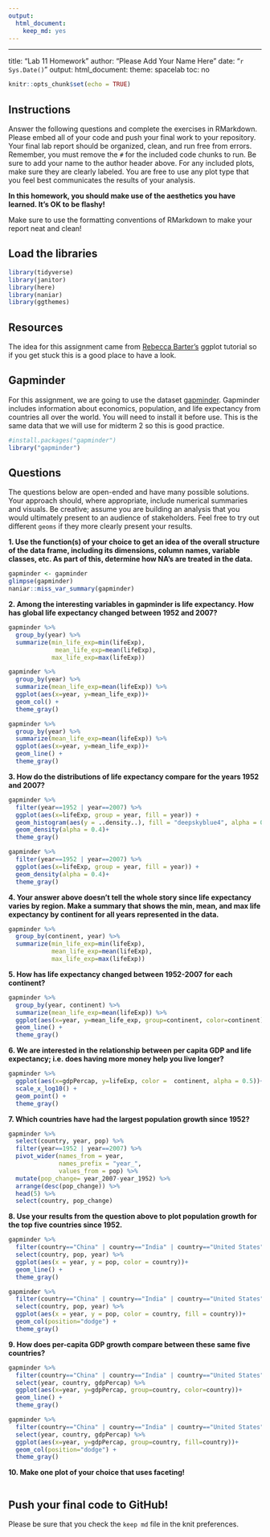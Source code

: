 ```yaml
---
output: 
  html_document: 
    keep_md: yes
---
```

---
title: "Lab 11 Homework"
author: "Please Add Your Name Here"
date: "`r Sys.Date()`"
output:
  html_document:
    theme: spacelab
    toc: no
    
    

```r
knitr::opts_chunk$set(echo = TRUE)
```

## Instructions
Answer the following questions and complete the exercises in RMarkdown. Please embed all of your code and push your final work to your repository. Your final lab report should be organized, clean, and run free from errors. Remember, you must remove the `#` for the included code chunks to run. Be sure to add your name to the author header above. For any included plots, make sure they are clearly labeled. You are free to use any plot type that you feel best communicates the results of your analysis.  

**In this homework, you should make use of the aesthetics you have learned. It's OK to be flashy!**

Make sure to use the formatting conventions of RMarkdown to make your report neat and clean!  

## Load the libraries
```r
library(tidyverse)
library(janitor)
library(here)
library(naniar)
library(ggthemes)
``` 

## Resources
The idea for this assignment came from [Rebecca Barter's](http://www.rebeccabarter.com/blog/2017-11-17-ggplot2_tutorial/) ggplot tutorial so if you get stuck this is a good place to have a look.  

## Gapminder
For this assignment, we are going to use the dataset [gapminder](https://cran.r-project.org/web/packages/gapminder/index.html). Gapminder includes information about economics, population, and life expectancy from countries all over the world. You will need to install it before use. This is the same data that we will use for midterm 2 so this is good practice.
```r
#install.packages("gapminder")
library("gapminder")
```

## Questions
The questions below are open-ended and have many possible solutions. Your approach should, where appropriate, include numerical summaries and visuals. Be creative; assume you are building an analysis that you would ultimately present to an audience of stakeholders. Feel free to try out different `geoms` if they more clearly present your results.  

**1. Use the function(s) of your choice to get an idea of the overall structure of the data frame, including its dimensions, column names, variable classes, etc. As part of this, determine how NA's are treated in the data.** 

```r
gapminder <- gapminder
glimpse(gapminder)
naniar::miss_var_summary(gapminder)
```

**2. Among the interesting variables in gapminder is life expectancy. How has global life expectancy changed between 1952 and 2007?**

```r
gapminder %>% 
  group_by(year) %>% 
  summarize(min_life_exp=min(lifeExp),
             mean_life_exp=mean(lifeExp),
            max_life_exp=max(lifeExp))
```
```r
gapminder %>% 
  group_by(year) %>% 
  summarize(mean_life_exp=mean(lifeExp)) %>% 
  ggplot(aes(x=year, y=mean_life_exp))+
  geom_col() +
  theme_gray()
```
```r
gapminder %>% 
  group_by(year) %>% 
  summarize(mean_life_exp=mean(lifeExp)) %>% 
  ggplot(aes(x=year, y=mean_life_exp))+
  geom_line() +
  theme_gray()
```


**3. How do the distributions of life expectancy compare for the years 1952 and 2007?**

```r
gapminder %>% 
  filter(year==1952 | year==2007) %>% 
  ggplot(aes(x=lifeExp, group = year, fill = year)) +
  geom_histogram(aes(y = ..density..), fill = "deepskyblue4", alpha = 0.4, color = "black")+
  geom_density(alpha = 0.4)+
  theme_gray()
```

```r
gapminder %>% 
  filter(year==1952 | year==2007) %>% 
  ggplot(aes(x=lifeExp, group = year, fill = year)) +
  geom_density(alpha = 0.4)+
  theme_gray()
```


**4. Your answer above doesn't tell the whole story since life expectancy varies by region. Make a summary that shows the min, mean, and max life expectancy by continent for all years represented in the data.**

```r
gapminder %>% 
  group_by(continent, year) %>% 
  summarize(min_life_exp=min(lifeExp),
            mean_life_exp=mean(lifeExp),
            max_life_exp=max(lifeExp))
```


**5. How has life expectancy changed between 1952-2007 for each continent?**

```r
gapminder %>% 
  group_by(year, continent) %>% 
  summarize(mean_life_exp=mean(lifeExp)) %>% 
  ggplot(aes(x=year, y=mean_life_exp, group=continent, color=continent))+
  geom_line() +
  theme_gray()
```


**6. We are interested in the relationship between per capita GDP and life expectancy; i.e. does having more money help you live longer?**

```r
gapminder %>%
  ggplot(aes(x=gdpPercap, y=lifeExp, color =  continent, alpha = 0.5))+
  scale_x_log10() +
  geom_point() +
  theme_gray()
```
**7. Which countries have had the largest population growth since 1952?**
```r
gapminder %>% 
  select(country, year, pop) %>% 
  filter(year==1952 | year==2007) %>% 
  pivot_wider(names_from = year,
              names_prefix = "year_",
              values_from = pop) %>% 
  mutate(pop_change= year_2007-year_1952) %>% 
  arrange(desc(pop_change)) %>%
  head(5) %>%
  select(country, pop_change) 
```


**8. Use your results from the question above to plot population growth for the top five countries since 1952.**

```r
gapminder %>% 
  filter(country=="China" | country=="India" | country=="United States" | country=="Indonesia" | country=="Brazil") %>% 
  select(country, pop, year) %>% 
  ggplot(aes(x = year, y = pop, color = country))+
  geom_line() +
  theme_gray()
```
```r
gapminder %>% 
  filter(country=="China" | country=="India" | country=="United States" | country=="Indonesia" | country=="Brazil") %>% 
  select(country, pop, year) %>% 
  ggplot(aes(x = year, y = pop, color = country, fill = country))+
  geom_col(position="dodge") +
  theme_gray()
```



**9. How does per-capita GDP growth compare between these same five countries?**
```r
gapminder %>% 
  filter(country=="China" | country=="India" | country=="United States" | country=="Indonesia" | country=="Brazil") %>% 
  select(year, country, gdpPercap) %>% 
  ggplot(aes(x=year, y=gdpPercap, group=country, color=country))+
  geom_line() +
  theme_gray()
```
```r
gapminder %>% 
  filter(country=="China" | country=="India" | country=="United States" | country=="Indonesia" | country=="Brazil") %>% 
  select(year, country, gdpPercap) %>% 
  ggplot(aes(x=year, y=gdpPercap, group=country, fill=country))+
  geom_col(position="dodge") +
  theme_gray()
```


**10. Make one plot of your choice that uses faceting!**

```r

```



## Push your final code to GitHub!
Please be sure that you check the `keep md` file in the knit preferences. 
